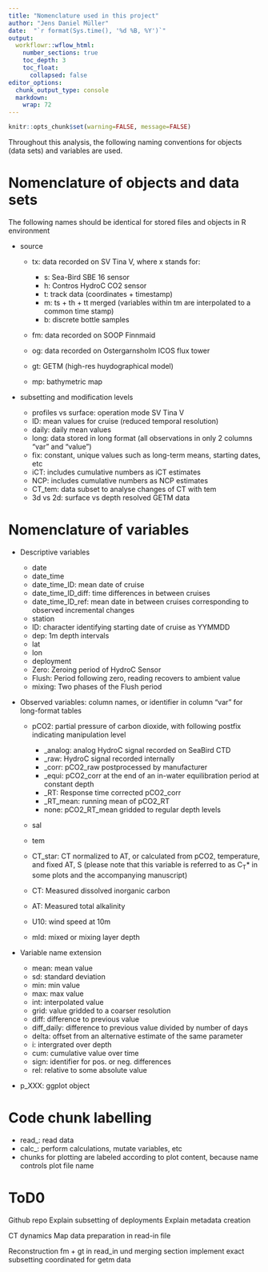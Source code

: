 ```yaml
---
title: "Nomenclature used in this project"
author: "Jens Daniel Müller"
date:  "`r format(Sys.time(), '%d %B, %Y')`"
output: 
  workflowr::wflow_html:
    number_sections: true
    toc_depth: 3
    toc_float:
      collapsed: false
editor_options:
  chunk_output_type: console
  markdown: 
    wrap: 72
---
```


```r
knitr::opts_chunk$set(warning=FALSE, message=FALSE)
```

Throughout this analysis, the following naming conventions for objects
(data sets) and variables are used.

# Nomenclature of objects and data sets

The following names should be identical for stored files and objects in
R environment

-   source

    -   tx: data recorded on SV Tina V, where x stands for:

        -   s: Sea-Bird SBE 16 sensor
        -   h: Contros HydroC CO2 sensor
        -   t: track data (coordinates + timestamp)
        -   m: ts + th + tt merged (variables within tm are interpolated
            to a common time stamp)
        -   b: discrete bottle samples

    -   fm: data recorded on SOOP Finnmaid

    -   og: data recorded on Ostergarnsholm ICOS flux tower

    -   gt: GETM (high-res huydographical model)

    -   mp: bathymetric map

-   subsetting and modification levels

    -   profiles vs surface: operation mode SV Tina V
    -   ID: mean values for cruise (reduced temporal resolution)
    -   daily: daily mean values
    -   long: data stored in long format (all observations in only 2
        columns "var" and "value")
    -   fix: constant, unique values such as long-term means, starting
        dates, etc
    -   iCT: includes cumulative numbers as iCT estimates
    -   NCP: includes cumulative numbers as NCP estimates
    -   CT_tem: data subset to analyse changes of CT with tem
    -   3d vs 2d: surface vs depth resolved GETM data

# Nomenclature of variables

-   Descriptive variables

    -   date
    -   date_time
    -   date_time_ID: mean date of cruise
    -   date_time_ID_diff: time differences in between cruises
    -   date_time_ID_ref: mean date in between cruises corresponding to
        observed incremental changes
    -   station
    -   ID: character identifying starting date of cruise as YYMMDD
    -   dep: 1m depth intervals
    -   lat
    -   lon
    -   deployment
    -   Zero: Zeroing period of HydroC Sensor
    -   Flush: Period following zero, reading recovers to ambient value
    -   mixing: Two phases of the Flush period

-   Observed variables: column names, or identifier in column "var" for
    long-format tables

    -   pCO2: partial pressure of carbon dioxide, with following postfix
        indicating manipulation level

        -   \_analog: analog HydroC signal recorded on SeaBird CTD
        -   \_raw: HydroC signal recorded internally
        -   \_corr: pCO2_raw postprocessed by manufacturer
        -   \_equi: pCO2_corr at the end of an in-water equilibration
            period at constant depth
        -   \_RT: Response time corrected pCO2_corr
        -   \_RT_mean: running mean of pCO2_RT
        -   none: pCO2_RT_mean gridded to regular depth levels

    -   sal

    -   tem

    -   CT_star: CT normalized to AT, or calculated from pCO2,
        temperature, and fixed AT, S (please note that this variable is
        referred to as C~T~\* in some plots and the accompanying
        manuscript)

    -   CT: Measured dissolved inorganic carbon

    -   AT: Measured total alkalinity

    -   U10: wind speed at 10m

    -   mld: mixed or mixing layer depth

-   Variable name extension

    -   mean: mean value
    -   sd: standard deviation
    -   min: min value
    -   max: max value
    -   int: interpolated value
    -   grid: value gridded to a coarser resolution
    -   diff: difference to previous value
    -   diff_daily: difference to previous value divided by number of
        days
    -   delta: offset from an alternative estimate of the same parameter
    -   i: intergrated over depth
    -   cum: cumulative value over time
    -   sign: identifier for pos. or neg. differences
    -   rel: relative to some absolute value

-   p_XXX: ggplot object

# Code chunk labelling

-   read\_: read data
-   calc\_: perform calculations, mutate variables, etc
-   chunks for plotting are labeled according to plot content, because
    name controls plot file name

# ToD0

Github repo Explain subsetting of deployments Explain metadata creation

CT dynamics Map data preparation in read-in file

Reconstruction fm + gt in read_in und merging section implement exact
subsetting coordinated for getm data
